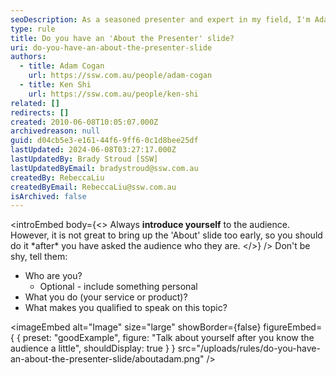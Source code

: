 ```yaml
---
seoDescription: As a seasoned presenter and expert in my field, I'm Adam Cogan, Co-Founder of SSW. With over [number] years of experience helping businesses grow through innovative solutions, I'll share insights on how to [briefly mention the topic].
type: rule
title: Do you have an 'About the Presenter' slide?
uri: do-you-have-an-about-the-presenter-slide
authors:
  - title: Adam Cogan
    url: https://ssw.com.au/people/adam-cogan
  - title: Ken Shi
    url: https://ssw.com.au/people/ken-shi
related: []
redirects: []
created: 2010-06-08T10:05:07.000Z
archivedreason: null
guid: d04cb5e3-e161-44f6-9ff6-0c1d8bee25df
lastUpdated: 2024-06-08T03:27:17.000Z
lastUpdatedBy: Brady Stroud [SSW]
lastUpdatedByEmail: bradystroud@ssw.com.au
createdBy: RebeccaLiu
createdByEmail: RebeccaLiu@ssw.com.au
isArchived: false
---
```


<introEmbed
  body={<>
Always **introduce yourself** to the audience. However, it is not great to bring up the 'About' slide too early, so you should do it \*after\* you have asked the audience who they are.
  </>}
/>
Don't be shy, tell them:

- Who are you?
  - Optional - include something personal
- What you do (your service or product)?
- What makes you qualified to speak on this topic?

<imageEmbed
  alt="Image"
  size="large"
  showBorder={false}
  figureEmbed={ {
    preset: "goodExample",
    figure: "Talk about yourself after you know the audience a little",
    shouldDisplay: true
  } }
  src="/uploads/rules/do-you-have-an-about-the-presenter-slide/aboutadam.png"
/>
